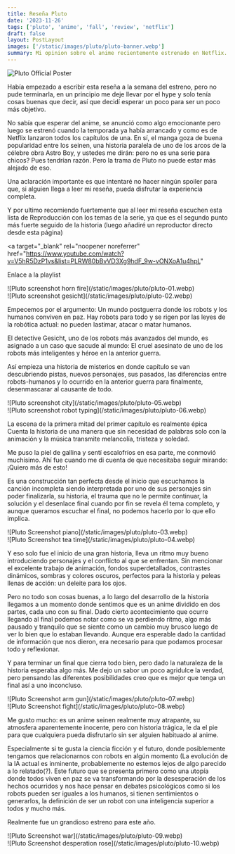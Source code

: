 ```yaml
---
title: Reseña Pluto
date: '2023-11-26'
tags: ['pluto', 'anime', 'fall', 'review', 'netflix']
draft: false
layout: PostLayout
images: ['/static/images/pluto/pluto-banner.webp']
summary: Mi opinion sobre el anime recientemente estrenado en Netflix.
---
```


<div className="flex justify-center">
  <Image
    alt="Pluto Official Poster"
    src="/static/images/pluto/pluto.webp"
    width={350}
    height={450}
  />
</div>
<ReviewImageFooter genre={['seinen', 'science_fiction', 'mystery', 'action']} study="Studio M2" />

<ReviewTitle title="INTRODUCCION" />

Había empezado a escribir esta reseña a la semana del estreno, pero no pude terminarla,
en un principio me deje llevar por el hype y solo tenía cosas
buenas que decir, así que decidí esperar un poco para ser un poco más objetivo.

No sabía que esperar del anime, se anunció como algo emocionante pero luego
se estrenó cuando la temporada ya había arrancado y como es de Netflix
lanzaron todos los capítulos de una.
En sí, el manga goza de buena popularidad entre los seinen, una historia
paralela de uno de los arcos de la célebre obra Astro Boy, y ustedes me
dirán: pero no es una serie para chicos? Pues tendrían razón. Pero
la trama de Pluto no puede estar más alejado de eso.

Una aclaración importante es que intentaré no hacer ningún spoiler para que,
si alguien llega a leer mi reseña, pueda disfrutar la experiencia completa.

Y por ultimo recomiendo fuertemente que al leer mi reseña escuchen esta lista de
Reproducción con los temas de la serie, ya que es el segundo punto más
fuerte seguido de la historia (luego añadiré un reproductor directo desde esta página)

<a
  target="_blank"
  rel="noopener noreferrer"
  href="https://www.youtube.com/watch?v=V5hR5DzP1vs&list=PLRW80bBvVD3Xg9hdF_9w-vONXoA1u4hpL"
>
  Enlace a la playlist
</a>

<div className="-mx-2 flex flex-wrap overflow-hidden xl:-mx-2">
  <div className="my-1 w-full overflow-hidden self-center px-2 xl:my-1 xl:w-1/2 xl:px-2">
    ![Pluto screenshot horn fire](/static/images/pluto/pluto-01.webp)
  </div>
  <div className="my-1 w-full overflow-hidden self-center px-2 xl:my-1 xl:w-1/2 xl:px-2">
    ![Pluto screenshot gesicht](/static/images/pluto/pluto-02.webp)
  </div>
</div>

<ReviewTitle title="ARGUMENTO" />

Empecemos por el argumento: Un mundo postguerra donde los robots y los
humanos conviven en paz. Hay robots para todo y se rigen por las leyes
de la robótica actual: no pueden lastimar, atacar o matar humanos.

El detective Gesicht, uno de los robots más avanzados del mundo, es
asignado a un caso que sacude al mundo:
El cruel asesinato de uno de los robots más inteligentes y héroe en la anterior guerra.

Así empieza una historia de misterios en donde capítulo se van descubriendo
pistas, nuevos personajes, sus pasados, las diferencias entre
robots-humanos y lo ocurrido en la anterior guerra para
finalmente, desenmascarar al causante de todo.

<div className="-mx-2 flex flex-wrap overflow-hidden xl:-mx-2">
  <div className="my-1 w-full overflow-hidden self-center px-2 xl:my-1 xl:w-1/2 xl:px-2">
    ![Pluto screenshot city](/static/images/pluto/pluto-05.webp)
  </div>
  <div className="my-1 w-full overflow-hidden self-center px-2 xl:my-1 xl:w-1/2 xl:px-2">
    ![Pluto screenshot robot typing](/static/images/pluto/pluto-06.webp)
  </div>
</div>

<ReviewTitle title="SOUNDTRACK" />

La escena de la primera mitad del primer capítulo es realmente épica
Cuenta la historia de una manera que sin necesidad de palabras
solo con la animación y la música transmite melancolía, tristeza y
soledad.

Me puso la piel de gallina y sentí escalofríos en esa parte, me conmovió muchísimo. Ahí fue cuando me di cuenta de que necesitaba
seguir mirando: ¡Quiero más de esto!

Es una construcción tan perfecta desde el inicio que escuchamos
la canción incompleta siendo interpretada por uno de sus personajes sin
poder finalizarla, su historia, el trauma que no le permite continuar,
la solución y el desenlace final cuando por fin se revela él
tema completo, y aunque queramos escuchar el final, no podemos hacerlo por lo que ello implica.

<div className="-mx-2 flex flex-wrap overflow-hidden xl:-mx-2">
  <div className="my-1 w-full overflow-hidden self-center px-2 xl:my-1 xl:w-1/2 xl:px-2">
    ![Pluto Screenshot piano](/static/images/pluto/pluto-03.webp)
  </div>
  <div className="my-1 w-full overflow-hidden self-center px-2 xl:my-1 xl:w-1/2 xl:px-2">
    ![Pluto Screenshot tea time](/static/images/pluto/pluto-04.webp)
  </div>
</div>

<ReviewTitle title="REVIEW" />

Y eso solo fue el inicio de una gran historia, lleva un ritmo muy bueno
introduciendo personajes y el conflicto al que se enfrentan.
Sin mencionar el excelente trabajo de animación, fondos superdetallados, contrastes dinámicos,
sombras y colores oscuros, perfectos para la historia y peleas llenas de acción:
un deleite para los ojos.

Pero no todo son cosas buenas, a lo largo del desarrollo de la historia llegamos
a un momento donde sentimos que es un anime dividido en dos partes, cada uno con su final.
Dado cierto acontecimiento que ocurre llegando al final podemos notar como se va perdiendo ritmo,
algo más pausado y tranquilo que se siente como un cambio muy brusco luego de ver lo bien
que lo estaban llevando.
Aunque era esperable dado la cantidad de información que nos dieron, era necesario para que
podamos procesar todo y reflexionar.

Y para terminar un final que cierra todo bien, pero dado la naturaleza de la historia
esperaba algo más.
Me dejo un sabor un poco agridulce la verdad, pero pensando las diferentes posibilidades creo que es mejor
que tenga un final así a uno inconcluso.

<div className="-mx-2 flex flex-wrap overflow-hidden xl:-mx-2">
  <div className="my-1 w-full overflow-hidden self-center px-2 xl:my-1 xl:w-1/2 xl:px-2">
    ![Pluto Screenshot arm gun](/static/images/pluto/pluto-07.webp)
  </div>
  <div className="my-1 w-full overflow-hidden self-center px-2 xl:my-1 xl:w-1/2 xl:px-2">
    ![Pluto Screenshot fight](/static/images/pluto/pluto-08.webp)
  </div>
</div>

<ReviewTitle title="CONCLUSION" />

Me gusto mucho: es un anime seinen realmente muy atrapante,
su atmosfera aparentemente inocente, pero con historia trágica, le da el pie para que cualquiera
pueda disfrutarlo sin ser alguien habituado al anime.

Especialmente si te gusta la ciencia ficción y el futuro, donde posiblemente tengamos que
relacionarnos con robots en algún momento (La evolución de la IA actual es inminente, probablemente
no estemos lejos de algo parecido a lo relatado(?). Este futuro que se presenta primero como
una utopía donde todos viven en paz se va transformando por la desesperación de los hechos ocurridos
y nos hace pensar en debates psicológicos como si los robots pueden ser iguales a los humanos, si tienen
sentimientos o generarlos, la definición de ser un robot con una inteligencia superior a todos y mucho más.

Realmente fue un grandioso estreno para este año.

<ReviewStars ranking="4" />

<div className="-mx-2 flex flex-wrap overflow-hidden xl:-mx-2">
  <div className="my-1 w-full overflow-hidden self-center px-2 xl:my-1 xl:w-1/2 xl:px-2">
    ![Pluto Screenshot war](/static/images/pluto/pluto-09.webp)
  </div>
  <div className="my-1 w-full overflow-hidden self-center px-2 xl:my-1 xl:w-1/2 xl:px-2">
    ![Pluto Screenshot desperation rose](/static/images/pluto/pluto-10.webp)
  </div>
</div>
